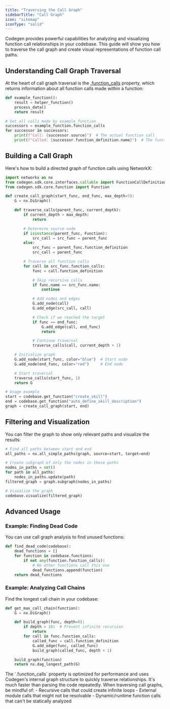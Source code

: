 ```yaml
---
title: "Traversing the Call Graph"
sidebarTitle: "Call Graph"
icon: "sitemap"
iconType: "solid"
---
```


Codegen provides powerful capabilities for analyzing and visualizing function call relationships in your codebase. This guide will show you how to traverse the call graph and create visual representations of function call paths.

## Understanding Call Graph Traversal

At the heart of call graph traversal is the [.function_calls](/api-reference/core/Function#function-calls) property, which returns information about all function calls made within a function:

```python
def example_function():
    result = helper_function()
    process_data()
    return result

# Get all calls made by example_function
successors = example_function.function_calls
for successor in successors:
    print(f"Call: {successor.source}")  # The actual function call
    print(f"Called: {successor.function_definition.name}")  # The function being called
```

## Building a Call Graph

Here's how to build a directed graph of function calls using NetworkX:

```python
import networkx as nx
from codegen.sdk.core.interfaces.callable import FunctionCallDefinition
from codegen.sdk.core.function import Function

def create_call_graph(start_func, end_func, max_depth=5):
    G = nx.DiGraph()

    def traverse_calls(parent_func, current_depth):
        if current_depth > max_depth:
            return

        # Determine source node
        if isinstance(parent_func, Function):
            src_call = src_func = parent_func
        else:
            src_func = parent_func.function_definition
            src_call = parent_func

        # Traverse all function calls
        for call in src_func.function_calls:
            func = call.function_definition

            # Skip recursive calls
            if func.name == src_func.name:
                continue

            # Add nodes and edges
            G.add_node(call)
            G.add_edge(src_call, call)

            # Check if we reached the target
            if func == end_func:
                G.add_edge(call, end_func)
                return

            # Continue traversal
            traverse_calls(call, current_depth + 1)

    # Initialize graph
    G.add_node(start_func, color="blue")  # Start node
    G.add_node(end_func, color="red")     # End node

    # Start traversal
    traverse_calls(start_func, 1)
    return G

# Usage example
start = codebase.get_function("create_skill")
end = codebase.get_function("auto_define_skill_description")
graph = create_call_graph(start, end)
```

## Filtering and Visualization

You can filter the graph to show only relevant paths and visualize the results:

```python
# Find all paths between start and end
all_paths = nx.all_simple_paths(graph, source=start, target=end)

# Create subgraph of only the nodes in these paths
nodes_in_paths = set()
for path in all_paths:
    nodes_in_paths.update(path)
filtered_graph = graph.subgraph(nodes_in_paths)

# Visualize the graph
codebase.visualize(filtered_graph)
```

## Advanced Usage

### Example: Finding Dead Code

You can use call graph analysis to find unused functions:

```python
def find_dead_code(codebase):
    dead_functions = []
    for function in codebase.functions:
        if not any(function.function_calls):
            # No other functions call this one
            dead_functions.append(function)
    return dead_functions
```

### Example: Analyzing Call Chains

Find the longest call chain in your codebase:

```python
def get_max_call_chain(function):
    G = nx.DiGraph()

    def build_graph(func, depth=0):
        if depth > 10:  # Prevent infinite recursion
            return
        for call in func.function_calls:
            called_func = call.function_definition
            G.add_edge(func, called_func)
            build_graph(called_func, depth + 1)

    build_graph(function)
    return nx.dag_longest_path(G)
```

<Note>
The `.function_calls` property is optimized for performance and uses Codegen's internal graph structure to quickly traverse relationships. It's much faster than parsing the code repeatedly.
</Note>

<Warning>
When traversing call graphs, be mindful of:
- Recursive calls that could create infinite loops
- External module calls that might not be resolvable
- Dynamic/runtime function calls that can't be statically analyzed
</Warning>
